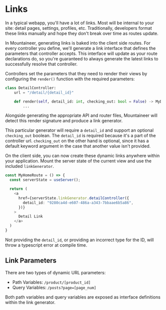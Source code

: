 # Links

In a typical webapp, you'll have a lot of links. Most will be internal to your site: detail pages, settings, profiles, etc. Traditionally, developers format these links manually and hope they don't break over time as routes update.

In Mountaineer, generating links is baked into the client side routes. For every controller you define, we'll generate a link interface that defines the parameters that controller accepts. This interface will update as your route declarations do, so you're guaranteed to always generate the latest links to successfully resolve that controller.

Controllers set the parameters that they need to render their views by configuring the `render()` function with the required parameters:

```python
class DetailController:
    url = "/detail/{detail_id}"

    def render(self, detail_id: int, checking_out: bool = False) -> MyDetailData:
        ...
```

Alongside generating the appropriate API and router files, Mountaineer will detect this render signature and produce a link generator.

This particular generator will require a `detail_id` and support an optional `checking_out` boolean. The `detail_id` is required because it's a part of the controller url. `checking_out` on the other hand is optional, since it has a default keyword argument in the case that another value isn't provided.

On the client side, you can now create these dynamic links anywhere within your application. Mount the server state of the current view and use the included `linkGenerator`.

```typescript
const MyHomeRoute = () => {
  const serverState = useServer();

  return (
    <a
      href={serverState.linkGenerator.detailController({
        detail_id: "9280ca4d-e607-486a-a343-7bbaae6b5a86",
      })}
    >
      Detail Link
    </a>
  )
}
```

Not providing the `detail_id`, or providing an incorrect type for the ID, will throw a typescript error at compile time.

## Link Parameters

There are two types of dynamic URL parameters:

- Path Variables: `/product/[product_id]`
- Query Variables: `/posts?page=[page_num]`

Both path variables and query variables are exposed as interface definitions within the link generator.
